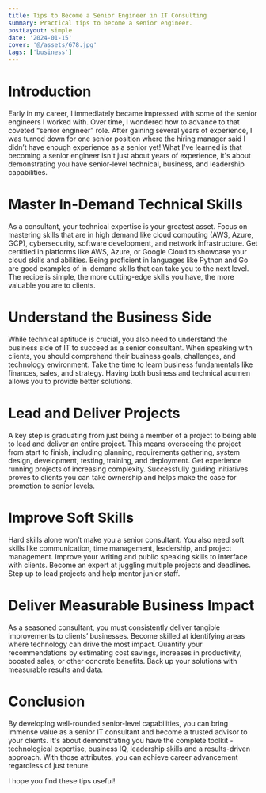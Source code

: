 ```yaml
---
title: Tips to Become a Senior Engineer in IT Consulting
summary: Practical tips to become a senior engineer.
postLayout: simple
date: '2024-01-15'
cover: '@/assets/678.jpg'
tags: ['business']
---
```


# Introduction

Early in my career, I immediately became impressed with some of the senior engineers I worked with. Over time, I wondered how to advance to that coveted “senior engineer” role. After gaining several years of experience, I was turned down for one senior position where the hiring manager said I didn’t have enough experience as a senior yet! What I've learned is that becoming a senior engineer isn't just about years of experience, it's about demonstrating you have senior-level technical, business, and leadership capabilities.

# Master In-Demand Technical Skills

As a consultant, your technical expertise is your greatest asset. Focus on mastering skills that are in high demand like cloud computing (AWS, Azure, GCP), cybersecurity, software development, and network infrastructure. Get certified in platforms like AWS, Azure, or Google Cloud to showcase your cloud skills and abilities. Being proficient in languages like Python and Go are good examples of in-demand skills that can take you to the next level. The recipe is simple, the more cutting-edge skills you have, the more valuable you are to clients.

# Understand the Business Side

While technical aptitude is crucial, you also need to understand the business side of IT to succeed as a senior consultant. When speaking with clients, you should comprehend their business goals, challenges, and technology environment. Take the time to learn business fundamentals like finances, sales, and strategy. Having both business and technical acumen allows you to provide better solutions.

# Lead and Deliver Projects

A key step is graduating from just being a member of a project to being able to lead and deliver an entire project. This means overseeing the project from start to finish, including planning, requirements gathering, system design, development, testing, training, and deployment. Get experience running projects of increasing complexity. Successfully guiding initiatives proves to clients you can take ownership and helps make the case for promotion to senior levels.

# Improve Soft Skills

Hard skills alone won’t make you a senior consultant. You also need soft skills like communication, time management, leadership, and project management. Improve your writing and public speaking skills to interface with clients. Become an expert at juggling multiple projects and deadlines. Step up to lead projects and help mentor junior staff.

# Deliver Measurable Business Impact

As a seasoned consultant, you must consistently deliver tangible improvements to clients’ businesses. Become skilled at identifying areas where technology can drive the most impact. Quantify your recommendations by estimating cost savings, increases in productivity, boosted sales, or other concrete benefits. Back up your solutions with measurable results and data.

# Conclusion

By developing well-rounded senior-level capabilities, you can bring immense value as a senior IT consultant and become a trusted advisor to your clients. It's about demonstrating you have the complete toolkit - technological expertise, business IQ, leadership skills and a results-driven approach. With those attributes, you can achieve career advancement regardless of just tenure.

I hope you find these tips useful!
